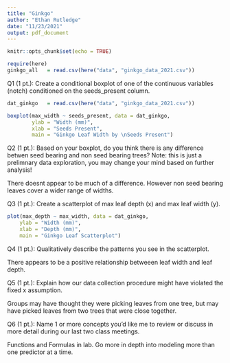 ```yaml
---
title: "Ginkgo"
author: "Ethan Rutledge"
date: "11/23/2021"
output: pdf_document
---
```


```r
knitr::opts_chunk$set(echo = TRUE)
```

```r
require(here)
ginkgo_all   = read.csv(here("data", "ginkgo_data_2021.csv"))

```


Q1 (1 pt.): Create a conditional boxplot of one of the continuous variables (notch) conditioned on the seeds_present column.


```r
dat_ginkgo   = read.csv(here("data", "ginkgo_data_2021.csv"))

boxplot(max_width ~ seeds_present, data = dat_ginkgo, 
        ylab = "Width (mm)",
        xlab = "Seeds Present",
        main = "Ginkgo Leaf Width by \nSeeds Present")

```



Q2 (1 pt.): Based on your boxplot, do you think there is any difference betwen seed bearing and non seed bearing trees? Note: this is just a prelimnary data exploration, you may change your mind based on further analysis!

There doesnt appear to be much of a difference. However non seed bearing leaves cover a wider range of widths.

Q3 (1 pt.): Create a scatterplot of max leaf depth (x) and max leaf width (y).

```r
plot(max_depth ~ max_width, data = dat_ginkgo,
    ylab = "Width (mm)",
    xlab = "Depth (mm)",
    main = "Ginkgo Leaf Scatterplot")

```


Q4 (1 pt.): Qualitatively describe the patterns you see in the scatterplot.

There appears to be a positive relationship betweeen leaf width and leaf depth.

Q5 (1 pt.): Explain how our data collection procedure might have violated the fixed x assumption.

Groups may have thought they were picking leaves from one tree, but may have picked leaves from two trees that were close together.

Q6 (1 pt.): Name 1 or more concepts you’d like me to review or discuss in more detail during our last two class meetings.

Functions and Formulas in lab. Go more in depth into modeling more than one predictor at a time.
